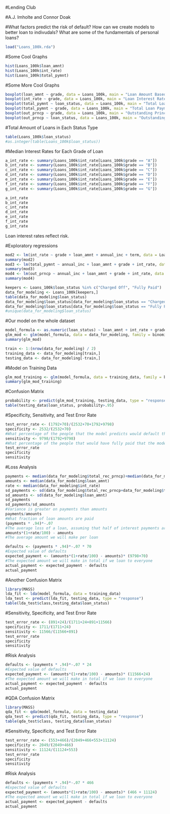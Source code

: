 
#Lending Club

#A.J. Imholte and Connor Doak

#What factors predict the risk of default? How can we create models to better loan to indivudals? What are some of the fundamentals of personal loans?

```r
load("Loans_100k.rda")
```
#Some Cool Graphs
```r
hist(Loans_100k$loan_amnt)
hist(Loans_100k$int_rate)
hist(Loans_100k$total_pymnt)
```

#Some More Cool Graphs
```r
boxplot(loan_amnt ~ grade, data = Loans_100k, main = "Loan Amount Based on Loan Grade")
boxplot(int_rate ~ grade, data = Loans_100k, main = "Loan Interest Rate Based on Loan Grade")
boxplot(total_pymnt ~ loan_status, data = Loans_100k, main = "Total Loan Payment given Loan Status")
boxplot(total_pymnt ~ grade, data = Loans_100k, main = "Total Loan Payment given Loan Grade")
boxplot(out_prncp ~ grade, data = Loans_100k, main = "Outstanding Principal given Loan Grade")
boxplot(out_prncp ~ loan_status, data = Loans_100k, main = "Outstanding Principal given Loan Status")
```
#Total Amount of Loans in Each Status Type
```r
table(Loans_100k$loan_status)
#as.integer(table(Loans_100k$loan_status))
```
#Median Interest Rates for Each Grade of Loan
```r
a_int_rate <- summary(Loans_100k$int_rate[Loans_100k$grade == "A"])
b_int_rate <- summary(Loans_100k$int_rate[Loans_100k$grade == "B"])
c_int_rate <- summary(Loans_100k$int_rate[Loans_100k$grade == "C"])
d_int_rate <- summary(Loans_100k$int_rate[Loans_100k$grade == "D"])
e_int_rate <- summary(Loans_100k$int_rate[Loans_100k$grade == "E"])
f_int_rate <- summary(Loans_100k$int_rate[Loans_100k$grade == "F"])
g_int_rate <- summary(Loans_100k$int_rate[Loans_100k$grade == "G"])

a_int_rate
b_int_rate
c_int_rate
d_int_rate
e_int_rate
f_int_rate
g_int_rate
```
Loan interest rates reflect risk.

#Exploratory regressions
```r
mod2 <- lm(int_rate ~ grade + loan_amnt + annual_inc + term, data = Loans_100k)
summary(mod2)
mod3 <- lm(total_pymnt ~ annual_inc + loan_amnt + grade + int_rate, data = Loans_100k)
summary(mod3)
mod4 <- lm(out_prncp ~ annual_inc + loan_amnt + grade + int_rate, data = Loans_100k)
summary(mod4)
```

```r
keepers <- Loans_100k$loan_status %in% c("Charged Off", "Fully Paid")
data_for_modeling <- Loans_100k[keepers,]
table(data_for_modeling$loan_status)
data_for_modeling$loan_status[data_for_modeling$loan_status == "Charged Off"] <- as.numeric(0)
data_for_modeling$loan_status[data_for_modeling$loan_status == "Fully Paid"] <- as.numeric(1)
#unique(data_for_modeling$loan_status)
```
#Our model on the whole dataset
```r
model_formula <- as.numeric(loan_status) ~ loan_amnt + int_rate + grade + annual_inc + grade + total_pymnt
glm_mod <- glm(model_formula, data = data_for_modeling, family = binomial)
summary(glm_mod)
```
```r
train <- 1:(nrow(data_for_modeling) / 2)
training_data <- data_for_modeling[train,]
testing_data <- data_for_modeling[-train,]
```
#Model on Training Data
```r
glm_mod_training <- glm(model_formula, data = training_data, family = binomial)
summary(glm_mod_training)
```
#Confusion Matrix
```r
probability <- predict(glm_mod_training, testing_data, type = "response")
table(testing_data$loan_status, probability>.95)
```
#Specificity, Sensitivity, and Test Error Rate
```r
test_error_rate <- (1792+70)/(2532+70+1792+9798)
specificity <- 2532/(2532+70)
#What percentage of the people that the model predicts would default that actually defaulted
sensitivity <- 9798/(1792+9798)
#What percentage of the people that would have fully paid that the model predicts would have paid
test_error_rate
specificity
sensitivity
```

#Loss Analysis
```r
payments <- median(data_for_modeling$total_rec_prncp)+median(data_for_modeling$total_rec_int)
amounts <- median(data_for_modeling$loan_amnt)
rate <- median(data_for_modeling$int_rate)
sd_payments <- sd(data_for_modeling$total_rec_prncp+data_for_modeling$total_rec_int)
sd_amounts <- sd(data_for_modeling$loan_amnt)
sd_payments
sd_payments/sd_amounts
#Variance is greater on payments than amounts
payments/amounts
#What fraction of loan amounts are paid
(payments * .94)*-.07
#The average loss of a loan, assuming that half of interest payments are paid and 95% of the principal
amounts*(1+rate/100) - amounts
#The average amount we will make per loan
```

```r
defaults <- (payments * .94)*-.07 * 70
#Expected value of defaults
expected_payment <- (amounts*(1+rate/100) - amounts)* (9798+70)
#The expected amount we will make in total if we loan to everyone
actual_payment <- expected_payment - defaults
actual_payment
```

#Another Confusion Matrix
```r
library(MASS)
lda_fit <- lda(model_formula, data = training_data)
lda_test <- predict(lda_fit, testing_data, type = "response")
table(lda_test$class,testing_data$loan_status)
```

#Sensitivity, Specificity, and Test Error Rate
```r
test_error_rate <- (891+24)/(1711+24+891+11566)
specificity <- 1711/(1711+24)
sensitivity <- 11566/(11566+891)
test_error_rate
specificity
sensitivity
```

#Risk Analysis
```r
defaults <- (payments * .94)*-.07 * 24
#Expected value of defaults
expected_payment <- (amounts*(1+rate/100) - amounts)* (11566+24)
#The expected amount we will make in total if we loan to everyone
actual_payment <- expected_payment - defaults
actual_payment
```

#QDA Confusion Matrix
```r
library(MASS)
qda_fit <- qda(model_formula, data = testing_data)
qda_test <- predict(qda_fit, testing_data, type = "response")
table(qda_test$class, testing_data$loan_status)
```

#Sensitivity, Specificity, and Test Error Rate
```r
test_error_rate <- (553+466)/(2049+466+553+11124)
specificity <- 2049/(2049+466)
sensitivity <- 11124/(11124+553)
test_error_rate
specificity
sensitivity
```
#Risk Analysis
```r
defaults <- (payments * .94)*-.07 * 466
#Expected value of defaults
expected_payment <- (amounts*(1+rate/100) - amounts)* (466 + 11124)
#The expected amount we will make in total if we loan to everyone
actual_payment <- expected_payment - defaults
actual_payment
```

